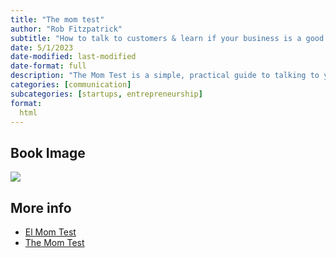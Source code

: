 ```yaml
---
title: "The mom test"
author: "Rob Fitzpatrick"
subtitle: "How to talk to customers & learn if your business is a good idea when everyone is lying to you."
date: 5/1/2023
date-modified: last-modified
date-format: full
description: "The Mom Test is a simple, practical guide to talking to your customers without annoying them."
categories: [communication]
subcategories: [startups, entrepreneurship]
format:
  html
---
```


## Book Image

![](/books/theMomTest.jpeg)

## More info

- [El Mom Test](https://www.amazon.com/Mom-Test-customers-business-everyone/dp/1492180742){.external}
- [The Mom Test](https://www.momtestbook.com/)

